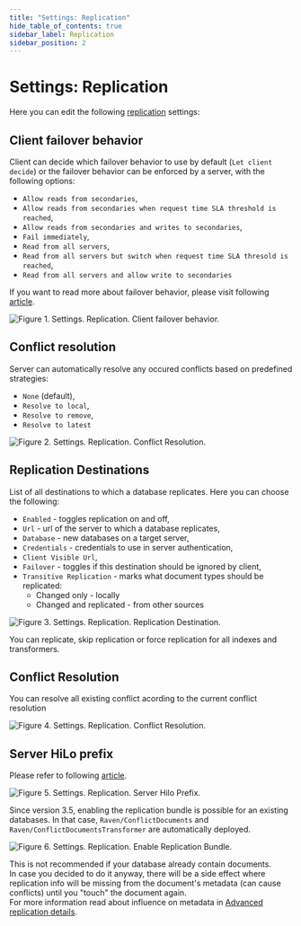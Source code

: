 ```yaml
---
title: "Settings: Replication"
hide_table_of_contents: true
sidebar_label: Replication
sidebar_position: 2
---
```



# Settings: Replication

Here you can edit the following [replication](../../../server/scaling-out/replication/how-replication-works.mdx) settings:

## Client failover behavior

Client can decide which failover behavior to use by default (`Let client decide`) or the failover behavior can be enforced by a server, with the following options:

- `Allow reads from secondaries`,
- `Allow reads from secondaries when request time SLA threshold is reached`,
- `Allow reads from secondaries and writes to secondaries`,
- `Fail immediately`,
- `Read from all servers`,
- `Read from all servers but switch when request time SLA thresold is reached`,
- `Read from all servers and allow write to secondaries`

If you want to read more about failover behavior, please visit following [article](../../../client-api/bundles/how-client-integrates-with-replication-bundle.mdx#failover-behavior).

![Figure 1. Settings. Replication. Client failover behavior.](./assets/settings_replication-1.png)



## Conflict resolution

Server can automatically resolve any occured conflicts based on predefined strategies:

- `None` (default),
- `Resolve to local`,
- `Resolve to remove`,
- `Resolve to latest`

![Figure 2. Settings. Replication. Conflict Resolution.](./assets/settings_replication-2.png)



## Replication Destinations

List of all destinations to which a database replicates. Here you can choose the following:

- `Enabled` - toggles replication on and off,
- `Url` - url of the server to which a database replicates,
- `Database` - new databases on a target server,
- `Credentials` - credentials to use in server authentication,
- `Client Visible Url`,
- `Failover` - toggles if this destination should be ignored by client,
- `Transitive Replication` - marks what document types should be replicated:
	- Changed only - locally
	- Changed and replicated - from other sources
		
![Figure 3. Settings. Replication. Replication Destination.](./assets/settings_replication-3.png)

<Admonition type="note" title="Note" id="note" href="#note">

You can replicate, skip replication or force replication for all indexes and transformers.

</Admonition>



## Conflict Resolution

You can resolve all existing conflict acording to the current conflict resolution

![Figure 4. Settings. Replication. Conflict Resolution.](./assets/settings_replication_conflict.png)



## Server HiLo prefix

Please refer to following [article](../../../client-api/bundles/how-client-integrates-with-replication-bundle.mdx#custom-document-id-generation).

![Figure 5. Settings. Replication. Server Hilo Prefix.](./assets/settings_replication-4.png)



<Admonition type="note" title="Note" id="note" href="#note">

Since version 3.5, enabling the replication bundle is possible for an existing databases. In that case, `Raven/ConflictDocuments` and `Raven/ConflictDocumentsTransformer` are automatically deployed.

![Figure 6. Settings. Replication. Enable Replication Bundle.](./assets/settings_replication-5.png)

</Admonition>

<Admonition type="warning" title="Warning" id="warning" href="#warning">

This is not recommended if your database already contain documents.   
In case you decided to do it anyway, there will be a side effect where replication info will be missing from the document's metadata (can cause conflicts)
until you "touch" the document again.    
For more information read about influence on metadata in [Advanced replication details](../../../server/kb/advanced-replication-details.mdx).

</Admonition>



